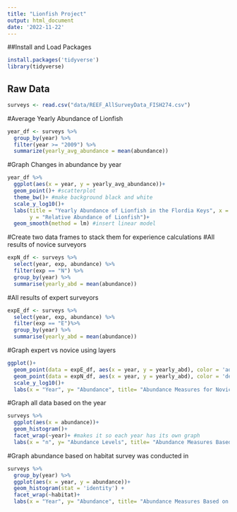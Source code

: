 ```yaml
---
title: "Lionfish Project"
output: html_document
date: '2022-11-22'
---
```

##Install and Load Packages
```r
install.packages('tidyverse')
library(tidyverse)
```

## Raw Data
```r
surveys <- read.csv("data/REEF_AllSurveyData_FISH274.csv")
```

#Average Yearly Abundance of Lionfish
```r
year_df <- surveys %>%
  group_by(year) %>%
  filter(year >= "2009") %>% 
  summarize(yearly_avg_abundance = mean(abundance))
```

#Graph Changes in abundance by year  
```r
year_df %>% 
  ggplot(aes(x = year, y = yearly_avg_abundance))+
  geom_point()+ #scatterplot
  theme_bw()+ #make background black and white
  scale_y_log10()+
  labs(title = "Yearly Abundance of Lionfish in the Flordia Keys", x = "Year", 
       y = "Relative Abundance of Lionfish")+
  geom_smooth(method = lm) #insert linear model
```

#Create two data frames to stack them for experience calculations
#All results of novice surveyors
```r
expN_df <- surveys %>%
  select(year, exp, abundance) %>% 
  filter(exp == "N") %>% 
  group_by(year) %>%
  summarise(yearly_abd = mean(abundance))
```

#All results of expert surveyors
```r
expE_df <- surveys %>%
  select(year, exp, abundance) %>% 
  filter(exp == "E")%>% 
  group_by(year) %>%
  summarise(yearly_abd = mean(abundance))
```

#Graph expert vs novice using layers
```r
ggplot()+
  geom_point(data = expE_df, aes(x = year, y = yearly_abd), color = 'aquamarine3')+
  geom_point(data = expN_df, aes(x = year, y = yearly_abd), color = 'deeppink')+
  scale_y_log10()+
  labs(x = "Year", y= "Abundance", title= "Abundance Measures for Novice vs Expert Surveyors")
```


#Graph all data based on the year
```r
surveys %>% 
  ggplot(aes(x = abundance))+
  geom_histogram()+
  facet_wrap(~year)+ #makes it so each year has its own graph
  labs(x = "n", y= "Abundance Levels", title= "Abundance Measures Based on Year")
```

#Graph abundance based on habitat survey was conducted in
```r
surveys %>% 
  group_by(year) %>%
  ggplot(aes(x = year, y = abundance))+
  geom_histogram(stat = 'identity') +
  facet_wrap(~habitat)+  
  labs(x = "Year", y= "Abundance", title= "Abundance Measures Based on Habitat")
```